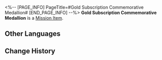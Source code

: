 <%-- [PAGE_INFO]
PageTitle=#Gold Subscription Commemorative Medallion#
[END_PAGE_INFO] --%>
{{Item Infobox
|id          = 140357
|image       = Item Gold Subscription Commemorative Medallion.png
|type        = Mission Item
|invCategory = Missions
|rarity      = 3
|effect      = 
|description = The commemorative medallion sent by Ghostly Grove to influencers attaining one million subscribers.
}}
{{Description|''"Congratulations, you have one million subscribers on Ghostly Grove!"''}}
'''Gold Subscription Commemorative Medallion''' is a [[Mission Item]].

==Other Languages==
{{Other Languages
|en   = Gold Subscription Commemorative Medallion
|zhs  = 订阅奖励金牌纪念
|zht  = 訂閱獎勵金牌紀念
|ja   = 配信登録金メダル記念報酬
|ko   = 구독 보상 골드 메달
|es   = Placa de oro conmemorativa por suscripciones
|fr   = Trophée or des abonnés
|ru   = Золотая медаль за подписки
|th   = โล่ทองจากยอดผู้ติดตาม
|vi   = Huy Hiệu Vàng
|de   = Goldene Plakette für Abonnementrekord
|id   = Plakat Emas Penghargaan Subscribe
|pt   = Medalhão Dourado Comemorativo de Inscritos
}}

==Change History==
{{Change History|1.5}}